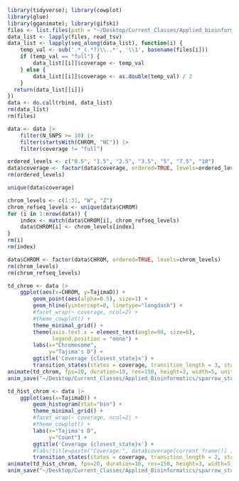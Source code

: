 ```r
library(tidyverse); library(cowplot)
library(glue)
library(gganimate); library(gifski)
files <- list.files(path = "~/Desktop/Current_Classes/Applied_bioinformatics/sparrow_study/population_stats/", pattern = "*.D", full.names = TRUE)
data_list <- lapply(files, read_tsv)
data_list <- lapply(seq_along(data_list), function(i) {
    temp_val <- sub('.*_(.*?)\\..*', '\\1', basename(files[i]))
    if (temp_val == "full") {
        data_list[[i]]$coverage <- temp_val
    } else {
        data_list[[i]]$coverage <- as.double(temp_val) / 2
    }
  return(data_list[[i]])
})
data <- do.call(rbind, data_list)
rm(data_list)
rm(files)
```

```r
data <- data |> 
    filter(N_SNPS >= 10) |> 
    filter(startsWith(CHROM, "NC")) |> 
    filter(coverage != "full")

ordered_levels <- c("0.5", "1.5", "2.5", "3.5", "5", "7.5", "10")
data$coverage <- factor(data$coverage, ordered=TRUE, levels=ordered_levels)
rm(ordered_levels)

unique(data$coverage)

chrom_levels <- c(1:31, "W", "Z") 
chrom_refseq_levels <- unique(data$CHROM)
for (i in 1:nrow(data)) {
    index <- match(data$CHROM[i], chrom_refseq_levels)
    data$CHROM[i] <- chrom_levels[index]
}
rm(i)
rm(index)

data$CHROM <- factor(data$CHROM, ordered=TRUE, levels=chrom_levels)
rm(chrom_levels)
rm(chrom_refseq_levels)
```

```r
td_chrom <- data |> 
    ggplot(aes(x=CHROM, y=TajimaD)) +
        geom_point(aes(alpha=0.5), size=1) +
        geom_hline(yintercept=0, linetype="longdash") +
        #facet_wrap(~ coverage, ncol=2) +
        #theme_cowplot() +
        theme_minimal_grid() +
        theme(axis.text.x = element_text(angle=90, size=6),
              legend.position = "none") +
        labs(x="Chromosome",
             y="Tajima's D") +
        ggtitle('Coverage {closest_state}x') +
        transition_states(states = coverage, transition_length = 3, state_length = 5)
animate(td_chrom, fps=20, duration=10, res=150, height=3, width=5, units="in")
anim_save("~/Desktop/Current_Classes/Applied_Bioinformatics/sparrow_study/population_stats/TD_chrom_anim.gif")

td_hist_chrom <- data |> 
    ggplot(aes(x=TajimaD)) +
        geom_histogram(stat="bin") +
        theme_minimal_grid() +
        #facet_wrap(~ coverage, ncol=2) +
        #theme_cowplot() +
        labs(x="Tajima's D",
             y="Count") +
        ggtitle('Coverage {closest_state}x') +
        #labs(title=paste("Coverage:", data$coverage[current_frame()] )) +
        transition_states(states = coverage, transition_length = 2, state_length = 5)
animate(td_hist_chrom, fps=20, duration=10, res=150, height=3, width=5, units="in")
anim_save("~/Desktop/Current_Classes/Applied_Bioinformatics/sparrow_study/population_stats/TD_hist_anim.gif")
```


